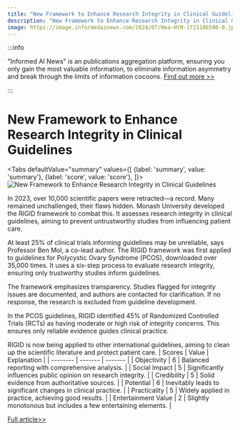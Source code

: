 ```yaml
---
title: "New Framework to Enhance Research Integrity in Clinical Guidelines"
description: "New Framework to Enhance Research Integrity in Clinical Guidelines"
image: https://image.informedainews.com/2024/07/Hea-HtN-1721186590-0.jpg
---
```



:::info

"Informed AI News" is an publications aggregation platform, ensuring you only gain the most valuable information, to eliminate information asymmetry and break through the limits of information cocoons.  [Find out more >>](/)

:::

# New Framework to Enhance Research Integrity in Clinical Guidelines


<Tabs
	defaultValue="summary"
	values={[
	{label: 'summary', value: 'summary'},
	{label: 'score', value: 'score'},
]}>
<TabItem value="summary">
<img
  src="https://image.informedainews.com/2024/07/Hea-HtN-1721186590-0.jpg"
  alt="New Framework to Enhance Research Integrity in Clinical Guidelines"
/>



In 2023, over 10,000 scientific papers were retracted—a record. Many remained unchallenged, their flaws hidden. Monash University developed the RIGID framework to combat this. It assesses research integrity in clinical guidelines, aiming to prevent untrustworthy studies from influencing patient care.

At least 25% of clinical trials informing guidelines may be unreliable, says Professor Ben Mol, a co-lead author. The RIGID framework was first applied to guidelines for Polycystic Ovary Syndrome (PCOS), downloaded over 35,000 times. It uses a six-step process to evaluate research integrity, ensuring only trustworthy studies inform guidelines.

The framework emphasizes transparency. Studies flagged for integrity issues are documented, and authors are contacted for clarification. If no response, the research is excluded from guideline development.

In the PCOS guidelines, RIGID identified 45% of Randomized Controlled Trials (RCTs) as having moderate or high risk of integrity concerns. This ensures only reliable evidence guides clinical practice.

RIGID is now being applied to other international guidelines, aiming to clean up the scientific literature and protect patient care.
</TabItem>
<TabItem value="score">
	| Scores     | Value   | Explanation |
	| -------- | ------- | ------- |
	| Objectivity  | 6    | Balanced reporting with comprehensive analysis.    |
	| Social Impact | 5     | Significantly influences public opinion on research integrity.    |
	| Credibility    | 5    | Solid evidence from authoritative sources.    |
	| Potential    | 6    | Inevitably leads to significant changes in clinical practice.    |
	| Practicality    | 5    | Widely applied in practice, achieving good results.    |
	| Entertainment Value    | 2    | Slightly monotonous but includes a few entertaining elements.    |
</TabItem>
</Tabs>

[Full article>>](https://medicalxpress.com/news/2024-07-world-international-guidelines-weeds-potentially.html)
